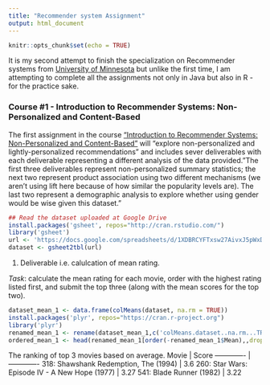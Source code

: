 ```yaml
---
title: "Recommender system Assignment"
output: html_document
---
```


```r
knitr::opts_chunk$set(echo = TRUE)
```

It is my second attempt to finish the specialization 
on Recommender systems from [University of Minnesota](https://www.coursera.org/specializations/recommender-systems) but unlike the first time, I am attempting to complete all the assignments not only in Java but also in R - for the practice sake.

### Course #1 - Introduction to Recommender Systems: Non-Personalized and Content-Based

The first assignment in the course ["Introduction to Recommender Systems: Non-Personalized and Content-Based"](https://www.coursera.org/learn/recommender-systems-introduction) will "explore non-personalized and lightly-personalized recommendations" and includes sever deliverables with each deliverable representing a different analysis of the data provided."The first three deliverables represent non-personalized summary statistics; the next two represent product association using two different mechanisms (we aren't using lift here because of how similar the popularity levels are). The last two represent a demographic analysis to explore whether using gender would be wise given this dataset."

```r
## Read the dataset uploaded at Google Drive
install.packages('gsheet', repos="http://cran.rstudio.com/")
library('gsheet')
url <- 'https://docs.google.com/spreadsheets/d/1XDBRCYFTxsw27AivxJ5pWxDHN0WA6GqSP46PVe2BCQ4/edit?usp=sharing'
dataset <- gsheet2tbl(url)
```


1. Deliverable i.e. calulcation of mean rating. 

_Task_: calculate the mean rating for each movie, order with the highest rating listed first, and submit the top three (along with the mean scores for the top two).
```r

dataset_mean_1 <- data.frame(colMeans(dataset, na.rm = TRUE))
install.packages('plyr', repos="https://cran.r-project.org")
library('plyr')
renamed_mean_1 <- rename(dataset_mean_1,c('colMeans.dataset..na.rm...TRUE.'='Mean'))
ordered_mean_1 <- head(renamed_mean_1[order(-renamed_mean_1$Mean),,drop=FALSE],n=4)
```
The ranking of top 3 movies based on average.
Movie  | Score
------------- | -------------
318: Shawshank Redemption, The (1994)  | 3.6
260: Star Wars: Episode IV - A New Hope (1977)  | 3.27
541: Blade Runner (1982)  | 3.22